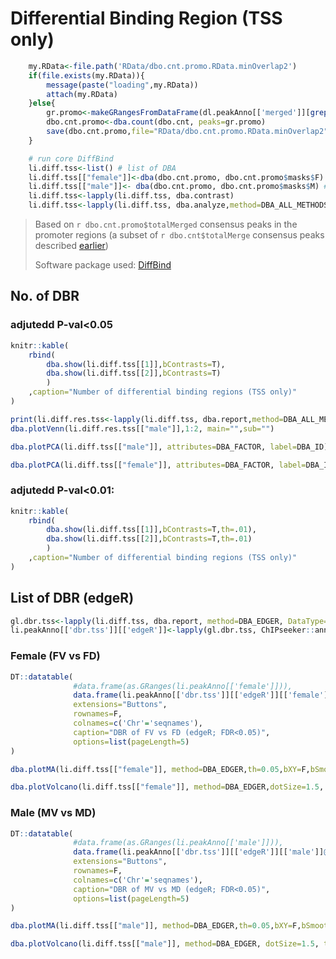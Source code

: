# Differential Binding Region (TSS only) {#diffbind-TSS}

```r
    my.RData<-file.path('RData/dbo.cnt.promo.RData.minOverlap2')
    if(file.exists(my.RData)){
        message(paste("loading",my.RData))
        attach(my.RData)
    }else{
        gr.promo<-makeGRangesFromDataFrame(dl.peakAnno[['merged']][grepl("Promo",annotation)],keep.extra.columns=T)
        dbo.cnt.promo<-dba.count(dbo.cnt, peaks=gr.promo)
        save(dbo.cnt.promo,file="RData/dbo.cnt.promo.RData.minOverlap2")
    }

    # run core DiffBind
    li.diff.tss<-list() # list of DBA
    li.diff.tss[["female"]]<-dba(dbo.cnt.promo, dbo.cnt.promo$masks$F) # isa DBA
    li.diff.tss[["male"]]<- dba(dbo.cnt.promo, dbo.cnt.promo$masks$M) # isa DBA
    li.diff.tss<-lapply(li.diff.tss, dba.contrast)
    li.diff.tss<-lapply(li.diff.tss, dba.analyze,method=DBA_ALL_METHODS)

```

> Based on `r dbo.cnt.promo$totalMerged` consensus peaks in the promoter regions (a subset of `r dbo.cnt$totalMerge` consensus peaks described [earlier](#consensus_peak))
>
> Software package used: [DiffBind](https://bioconductor.org/packages/release/bioc/html/DiffBind.html)

## No. of DBR
### adjutedd P-val<0.05
```r
knitr::kable(
    rbind(
        dba.show(li.diff.tss[[1]],bContrasts=T),
        dba.show(li.diff.tss[[2]],bContrasts=T)
        )
    ,caption="Number of differential binding regions (TSS only)"
)
```

```r
print(li.diff.res.tss<-lapply(li.diff.tss, dba.report,method=DBA_ALL_METHODS,bDB=TRUE,bAll=TRUE)) # isa DBA
dba.plotVenn(li.diff.res.tss[["male"]],1:2, main="",sub="")
```

```r
dba.plotPCA(li.diff.tss[["male"]], attributes=DBA_FACTOR, label=DBA_ID) 
```

```r
dba.plotPCA(li.diff.tss[["female"]], attributes=DBA_FACTOR, label=DBA_ID) 
```

### adjutedd P-val<0.01:
```r
knitr::kable(
    rbind(
        dba.show(li.diff.tss[[1]],bContrasts=T,th=.01),
        dba.show(li.diff.tss[[2]],bContrasts=T,th=.01)
        )
    ,caption="Number of differential binding regions (TSS only)"
)
```

## List of DBR (edgeR)
```r
gl.dbr.tss<-lapply(li.diff.tss, dba.report, method=DBA_EDGER, DataType=DBA_DATA_GRANGES)
li.peakAnno[['dbr.tss']][['edgeR']]<-lapply(gl.dbr.tss, ChIPseeker::annotatePeak, tssRegion=c(-2e3, 2e3), TxDb=txdb, annoDb="org.Hs.eg.db", verbose=F) # list of 'csAnno'
```

### Female (FV vs FD)

```r
DT::datatable(
              #data.frame(as.GRanges(li.peakAnno[['female']])),
              data.frame(li.peakAnno[['dbr.tss']][['edgeR']][['female']]@anno),
              extensions="Buttons",
              rownames=F,
              colnames=c('Chr'='seqnames'),
              caption="DBR of FV vs FD (edgeR; FDR<0.05)",
              options=list(pageLength=5)
)
```

```r
dba.plotMA(li.diff.tss[["female"]], method=DBA_EDGER,th=0.05,bXY=F,bSmooth=F,dotSize=1.5) 
```

```r
dba.plotVolcano(li.diff.tss[["female"]], method=DBA_EDGER,dotSize=1.5, th=0.05, fold=log2(2))
```

### Male (MV vs MD)
```r
DT::datatable(
              #data.frame(as.GRanges(li.peakAnno[['male']])),
              data.frame(li.peakAnno[['dbr.tss']][['edgeR']][['male']]@anno),
              extensions="Buttons",
              rownames=F,
              colnames=c('Chr'='seqnames'),
              caption="DBR of MV vs MD (edgeR; FDR<0.05)",
              options=list(pageLength=5)
)
```

```r
dba.plotMA(li.diff.tss[["male"]], method=DBA_EDGER,th=0.05,bXY=F,bSmooth=F,dotSize=1.5,bNormalized=T)
```

```r
dba.plotVolcano(li.diff.tss[["male"]], method=DBA_EDGER, dotSize=1.5, th=0.05, fold=log2(2))
```

